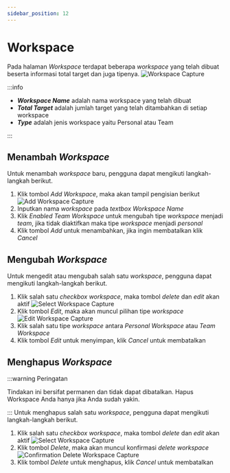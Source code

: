 ```yaml
---
sidebar_position: 12
---
```


# Workspace
Pada halaman *Workspace* terdapat beberapa *workspace* yang telah dibuat beserta informasi total target dan juga tipenya.
![Workspace Capture](/img/capture/workspace.png)

:::info

- ***Workspace Name*** adalah nama workspace yang telah dibuat
- ***Total Target*** adalah jumlah target yang telah ditambahkan di setiap workspace
- ***Type*** adalah jenis workspace yaitu Personal atau Team

:::

## Menambah *Workspace*
Untuk menambah *workspace* baru, pengguna dapat mengikuti langkah-langkah berikut.
1. Klik tombol *Add Workspace*, maka akan tampil pengisian berikut
   ![Add Workspace Capture](/img/capture/add-workspace.png)
2. Inputkan nama *workspace* pada *textbox Workspace Name*
3. Klik *Enabled Team Workspace* untuk mengubah tipe *workspace* menjadi *team*, jika tidak diaktifkan maka tipe *workspace* menjadi *personal*
4. Klik tombol *Add* untuk menambahkan, jika ingin membatalkan klik *Cancel*

## Mengubah *Workspace*
Untuk mengedit atau mengubah salah satu *workspace*, pengguna dapat mengikuti langkah-langkah berikut.
1. Klik salah satu *checkbox workspace*, maka tombol *delete* dan *edit* akan aktif
   ![Select Workspace Capture](/img/capture/select-workspace.png)
2. Klik tombol *Edit*, maka akan muncul pilihan tipe *workspace*
   ![Edit Workspace Capture](/img/capture/edit-workspace.png)
3. Klik salah satu tipe *workspace* antara *Personal Workspace* atau *Team Workspace*
4. Klik tombol *Edit* untuk menyimpan, klik *Cancel* untuk membatalkan

## Menghapus *Workspace*

:::warning Peringatan

Tindakan ini bersifat permanen dan tidak dapat dibatalkan. Hapus Workspace Anda hanya jika Anda sudah yakin.

:::
Untuk menghapus salah satu *workspace*, pengguna dapat mengikuti langkah-langkah berikut.
1. Klik salah satu *checkbox workspace*, maka tombol *delete* dan *edit* akan aktif
   ![Select Workspace Capture](/img/capture/select-workspace.png)
2. Klik tombol *Delete*, maka akan muncul konfirmasi *delete workspace*
   ![Confirmation Delete Workspace Capture](/img/capture/konfir-delete-workspace.png)
3. Klik tombol *Delete* untuk menghapus, klik *Cancel* untuk membatalkan
